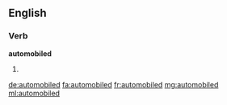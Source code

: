 ==English==

===Verb===
'''automobiled'''

# {{dated}} {{past of|automobile}}

[[de:automobiled]]
[[fa:automobiled]]
[[fr:automobiled]]
[[mg:automobiled]]
[[ml:automobiled]]